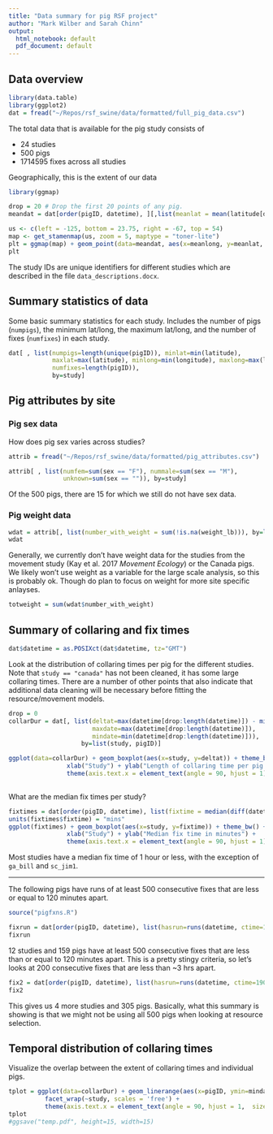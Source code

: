 ```yaml
---
title: "Data summary for pig RSF project"
author: "Mark Wilber and Sarah Chinn"
output:
  html_notebook: default
  pdf_document: default
---
```


## Data overview

```r
library(data.table)
library(ggplot2)
dat = fread("~/Repos/rsf_swine/data/formatted/full_pig_data.csv")
```

The total data that is available for the pig study consists of

- 24 studies
- 500 pigs
- 1714595 fixes across all studies

Geographically, this is the extent of our data

```r
library(ggmap)

drop = 20 # Drop the first 20 points of any pig.
meandat = dat[order(pigID, datetime), ][,list(meanlat = mean(latitude[drop:length(latitude)]), meanlong = mean(longitude[drop:length(latitude)])), by=list(study, pigID)][]

us <- c(left = -125, bottom = 23.75, right = -67, top = 54)
map <- get_stamenmap(us, zoom = 5, maptype = "toner-lite")
plt = ggmap(map) + geom_point(data=meandat, aes(x=meanlong, y=meanlat, color=study), size=1)
plt
```

The study IDs are unique identifiers for different studies which are described in the file `data_descriptions.docx`.  

## Summary statistics of data

Some basic summary statistics for each study.  Includes the number of pigs (`numpigs`), the minimum lat/long, the maximum lat/long, and the number of fixes (`numfixes`) in each study.

```r

dat[ , list(numpigs=length(unique(pigID)), minlat=min(latitude),
            maxlat=max(latitude), minlong=min(longitude), maxlong=max(longitude),
            numfixes=length(pigID)),
            by=study]
```

## Pig attributes by site

### Pig sex data

How does pig sex varies across studies?

```r
attrib = fread("~/Repos/rsf_swine/data/formatted/pig_attributes.csv")

attrib[ , list(numfem=sum(sex == "F"), nummale=sum(sex == "M"), 
               unknown=sum(sex == "")), by=study]
```

Of the 500 pigs, there are 15 for which we still do not have sex data.

### Pig weight data

```r
wdat = attrib[, list(number_with_weight = sum(!is.na(weight_lb))), by=list(study)]
wdat
```

Generally, we currently don't have weight data for the studies from the movement study (Kay et al. 2017 *Movement Ecology*) or the Canada pigs.  We likely won't use weight as a variable for the large scale analysis, so this is probably ok.  Though do plan to focus on weight for more site specific anlayses.

```r
totweight = sum(wdat$number_with_weight)
```

## Summary of collaring and fix times

```r
dat$datetime = as.POSIXct(dat$datetime, tz="GMT")
```

Look at the distribution of collaring times per pig for the different studies.  Note that `study == "canada"` has not been cleaned, it has some large collaring times. There are a number of other points that also indicate that additional data cleaning will be necessary before fitting the resource/movement models.

```r
drop = 0
collarDur = dat[, list(deltat=max(datetime[drop:length(datetime)]) - min(datetime[drop:length(datetime)]), 
                       maxdate=max(datetime[drop:length(datetime)]), 
                       mindate=min(datetime[drop:length(datetime)])), 
                    by=list(study, pigID)]

ggplot(data=collarDur) + geom_boxplot(aes(x=study, y=deltat)) + theme_bw() + 
                xlab("Study") + ylab("Length of collaring time per pig per study in days") + 
                theme(axis.text.x = element_text(angle = 90, hjust = 1))
                
```

What are the median fix times per study?

```r
fixtimes = dat[order(pigID, datetime), list(fixtime = median(diff(datetime))), by=list(study)]
units(fixtimes$fixtime) = "mins"
ggplot(fixtimes) + geom_boxplot(aes(x=study, y=fixtime)) + theme_bw() + 
                xlab("Study") + ylab("Median fix time in minutes") + 
                theme(axis.text.x = element_text(angle = 90, hjust = 1))
```

Most studies have a median fix time of 1 hour or less,  with the exception of `ga_bill` and `sc_jim1`.

---

The following pigs have runs of at least 500 consecutive fixes that are less or equal to 120 minutes apart.

```r
source("pigfxns.R")

fixrun = dat[order(pigID, datetime), list(hasrun=runs(datetime, ctime=120, clength=500)), by=list(study, pigID)][, list(totpigs=sum(hasrun)), by=study][totpigs != 0]
fixrun

```

12 studies and 159 pigs have at least 500 consecutive fixes that are less than or equal to 120 minutes apart.  This is a pretty stingy criteria, so let's looks at 200 consecutive fixes that are less than ~3 hrs apart.

```r
fix2 = dat[order(pigID, datetime), list(hasrun=runs(datetime, ctime=190, clength=200)), by=list(study, pigID)][, list(totpigs=sum(hasrun)), by=study][totpigs != 0]
fix2
```

This gives us 4 more studies and 305 pigs. Basically, what this summary is showing is that we might not be using all 500 pigs when looking at resource selection.

## Temporal distribution of collaring times

Visualize the overlap between the extent of collaring times and individual pigs. 

```r
tplot = ggplot(data=collarDur) + geom_linerange(aes(x=pigID, ymin=mindate, ymax=maxdate)) + 
          facet_wrap(~study, scales = 'free') + 
          theme(axis.text.x = element_text(angle = 90, hjust = 1,  size=0))
tplot
#ggsave("temp.pdf", height=15, width=15)
```
